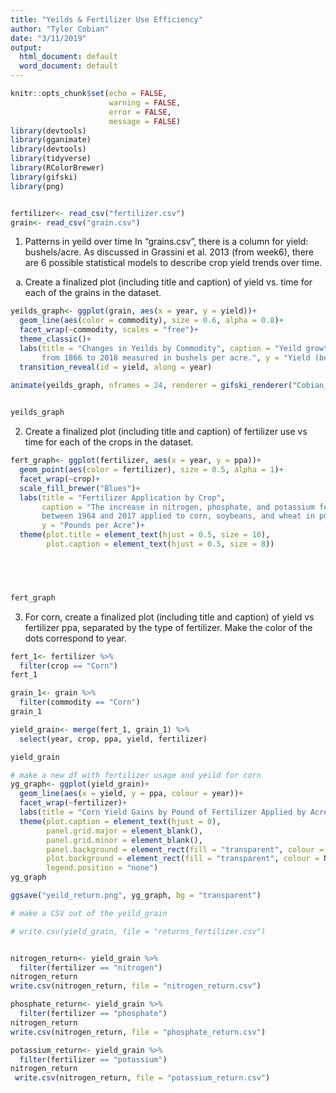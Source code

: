 ```yaml
---
title: "Yeilds & Fertilizer Use Efficiency"
author: "Tyler Cobian"
date: "3/11/2019"
output:
  html_document: default
  word_document: default
---
```


```r
knitr::opts_chunk$set(echo = FALSE,
                      warning = FALSE,
                      error = FALSE,
                      message = FALSE)
library(devtools)
library(gganimate)
library(devtools)
library(tidyverse)
library(RColorBrewer)
library(gifski)
library(png)



```

```r
fertilizer<- read_csv("fertilizer.csv")
grain<- read_csv("grain.csv") 

```
1. Patterns in yeild over time
In “grains.csv”, there is a column for yield: bushels/acre. As discussed in Grassini et al. 2013 (from week6), there are 6 possible statistical models to describe crop yield trends over time.

a. Create a finalized plot (including title and caption) of yield vs. time for each of the grains in the dataset.

```r
yeilds_graph<- ggplot(grain, aes(x = year, y = yield))+
  geom_line(aes(color = commodity), size = 0.6, alpha = 0.8)+
  facet_wrap(~commodity, scales = "free")+
  theme_classic()+
  labs(title = "Changes in Yeilds by Commodity", caption = "Yeild growth in the United States for corn, barley, oats, and sorghum
       from 1866 to 2018 measured in bushels per acre.", y = "Yield (bushels per acre)")+
  transition_reveal(id = yield, along = year)

animate(yeilds_graph, nframes = 24, renderer = gifski_renderer("Cobian_Tyler_animated.gif"))
  

yeilds_graph

```

2. Create a finalized plot (including title and caption) of fertilizer use vs time for each of the crops in the dataset.

```r
fert_graph<- ggplot(fertilizer, aes(x = year, y = ppa))+
  geom_point(aes(color = fertilizer), size = 0.5, alpha = 1)+
  facet_wrap(~crop)+
  scale_fill_brewer("Blues")+
  labs(title = "Fertilizer Application by Crop",
       caption = "The increase in nitrogen, phosphate, and potassium fertilizer In the United States 
       between 1964 and 2017 applied to corn, soybeans, and wheat in pounds per acre.",
       y = "Pounds per Acre")+
  theme(plot.title = element_text(hjust = 0.5, size = 10),
        plot.caption = element_text(hjust = 0.5, size = 8))
 




fert_graph

```
3. For corn, create a finalized plot (including title and caption) of yield vs fertilizer ppa, separated by the type of fertilizer. Make the color of the dots correspond to year.


```r
fert_1<- fertilizer %>% 
  filter(crop == "Corn")
fert_1

grain_1<- grain %>% 
  filter(commodity == "Corn")
grain_1

yield_grain<- merge(fert_1, grain_1) %>% 
  select(year, crop, ppa, yield, fertilizer)

yield_grain
```


```r
# make a new df with fertilizer usage and yeild for corn
yg_graph<- ggplot(yield_grain)+
  geom_line(aes(x = yield, y = ppa, colour = year))+
  facet_wrap(~fertilizer)+
  labs(title = "Corn Yield Gains by Pound of Fertilizer Applied by Acre", caption = "Yeild gained from increased fertilizer application over time by fertilizer type.", y = "Yield (bushels per acre)", x = "Fertilizer (pounds per acre)")+
  theme(plot.caption = element_text(hjust = 0),
        panel.grid.major = element_blank(),
        panel.grid.minor = element_blank(),
        panel.background = element_rect(fill = "transparent", colour = NA),
        plot.background = element_rect(fill = "transparent", colour = NA),
        legend.position = "none")
yg_graph

ggsave("yeild_return.png", yg_graph, bg = "transparent")

# make a CSV out of the yeild_grain

# write.csv(yield_grain, file = "returns_fertilizer.csv")



```

```r
nitrogen_return<- yield_grain %>% 
  filter(fertilizer == "nitrogen")
nitrogen_return
write.csv(nitrogen_return, file = "nitrogen_return.csv")

phosphate_return<- yield_grain %>% 
  filter(fertilizer == "phosphate")
nitrogen_return
write.csv(nitrogen_return, file = "phosphate_return.csv")

potassium_return<- yield_grain %>% 
  filter(fertilizer == "potassium")
nitrogen_return
 write.csv(nitrogen_return, file = "potassium_return.csv")





```














